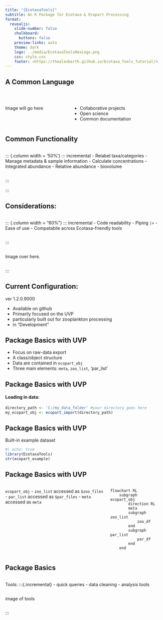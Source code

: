 ```yaml
---
title: "{EcotaxaTools}"
subtitle: An R Package for Ecotaxa & Ecopart Processing
format:
  revealjs: 
    slide-number: false
    chalkboard: 
      buttons: false
    preview-links: auto
    theme: dark
    logo: ../media/EcotaxaToolsHexLogo.png
    css: style.css
    footer: <https://thealexbarth.github.io/Ecotaxa_Tools_Tutorial/>
---
```


## A Common Language
<br/>

::: {.columns}

::: {.column width='40%'}
Image will go here
:::

::: {.column width='60%'}
::: {.incremental}
- Collaborative projects
- Open science
- Common documentation
:::
:::

:::

## Common Functionality

::: columns

::: {.column width = '50%'}
::: incremental
- Relabel taxa/categories
- Manage metadata & sample information
- Calculate concentrations
- Integrated abundance
- Relative abundance
- biovolume
:::
:::


:::



##  Considerations:

::: columns

::: {.column width = "60%"}
::: incremental
- Code readability
- Piping `|>`
- Ease of use
- Compatabile across Ecotaxa-friendly tools
:::
:::

::: {.column width='40%'}
Image over here.
:::

:::

## Current Configuration:

ver 1.2.0.9000

:::{.incremental}
- Available on github
- Primarily focused on the UVP
- particularly built out for zooplankton processing
- in "Development"
:::

## Package Basics with UVP

:::{.incremental}
- Focus on raw-data export
- A class/object structure
- Data are contained in `ecopart_obj`
- Three main elements: `meta`, `zoo_list`, 'par_list'
:::

## Package Basics with UVP
#### Loading in data:
``` r
directory_path <- 'C:/my_data_folder' #your directory goes here
my_ecopart_obj <- ecopart_import(directory_path)
```

## Package Basics with UVP
Built-in example dataset
```r
#| echo: true
library(EcotaxaTools)
str(ecopart_example)
```

## Package Basics with UVP
::: columns
::: {.column width='65%'}
`ecopart_obj`
- `zoo_list` accessed as `$zoo_files`
- `par_list` accessed as `$par_files`
- `meta` accessed as `meta`
:::
:::{.column width='35%'}
```mermaid
flowchart RL
    subgraph ecopart_obj
        direction RL
        meta
        subgraph zoo_list
            zoo_df
        end
        subgraph par_list
            par_df
        end
    end
```
:::
:::

## Package Basics
::: columns
::: {.column width='65%'}
Tools:
:::{.incremental}
- quick queries
- data cleaning
- analysis tools
:::
:::
:::{.column width='35%'}
image of tools
:::

:::
